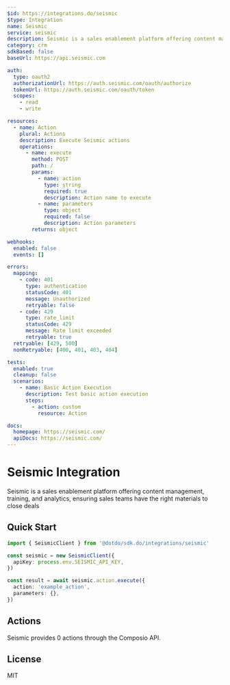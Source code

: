 ```yaml
---
$id: https://integrations.do/seismic
$type: Integration
name: Seismic
service: seismic
description: Seismic is a sales enablement platform offering content management, training, and analytics, ensuring sales teams have the right materials to close deals
category: crm
sdkBased: false
baseUrl: https://api.seismic.com

auth:
  type: oauth2
  authorizationUrl: https://auth.seismic.com/oauth/authorize
  tokenUrl: https://auth.seismic.com/oauth/token
  scopes:
    - read
    - write

resources:
  - name: Action
    plural: Actions
    description: Execute Seismic actions
    operations:
      - name: execute
        method: POST
        path: /
        params:
          - name: action
            type: string
            required: true
            description: Action name to execute
          - name: parameters
            type: object
            required: false
            description: Action parameters
        returns: object

webhooks:
  enabled: false
  events: []

errors:
  mapping:
    - code: 401
      type: authentication
      statusCode: 401
      message: Unauthorized
      retryable: false
    - code: 429
      type: rate_limit
      statusCode: 429
      message: Rate limit exceeded
      retryable: true
  retryable: [429, 500]
  nonRetryable: [400, 401, 403, 404]

tests:
  enabled: true
  cleanup: false
  scenarios:
    - name: Basic Action Execution
      description: Test basic action execution
      steps:
        - action: custom
          resource: Action

docs:
  homepage: https://seismic.com/
  apiDocs: https://seismic.com/
---
```


# Seismic Integration

Seismic is a sales enablement platform offering content management, training, and analytics, ensuring sales teams have the right materials to close deals

## Quick Start

```typescript
import { SeismicClient } from '@dotdo/sdk.do/integrations/seismic'

const seismic = new SeismicClient({
  apiKey: process.env.SEISMIC_API_KEY,
})

const result = await seismic.action.execute({
  action: 'example_action',
  parameters: {},
})
```

## Actions

Seismic provides 0 actions through the Composio API.

## License

MIT
